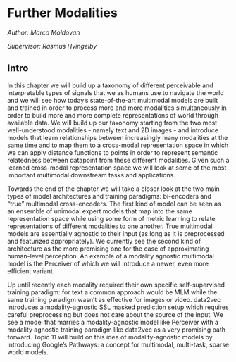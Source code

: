 # Further Modalities

*Author: Marco Moldovan*

*Supervisor: Rasmus Hvingelby*

## Intro

In this chapter we will build up a taxonomy of different perceivable and interpretable types of signals that we as humans use to navigate the world and we will see how today's state-of-the-art multimodal models are built and trained in order to process more and more modalities simultaneously in order to build more and more complete representations of world through available data. We will build up our taxonomy starting from the two most well-understood modalities - namely text and 2D images - and introduce models that learn relationships between increasingly many modalities at the same time and to map them to a cross-modal representation space in which we can apply distance functions to points in order to represent semantic relatedness between datapoint from these different modalities. 
Given such a learned cross-modal representation space we will look at some of the most important multimodal downstream tasks and applications.

Towards the end of the chapter we will take a closer look at the two main types of model architectures and training paradigms: bi-encoders and "true" multimodal cross-encoders. The first kind of model can be seen as an ensemble of unimodal expert models that map into the same representation space while using some form of metric learning to relate representations of different modalities to one another. True multimodal models are essentially agnostic to their input (as long as it is preprocessed and featurized appropriately). We currently see the second kind of architecture as the more promising one for the case of approximating human-level perception. An example of a modality agnostic multimodal model is the Perceiver of which we will introduce a newer, even more efficient variant.

Up until recently each modality required their own specific self-supervised training paradigm: for text a common approach would be MLM while the same training paradigm wasn't as effective for images or video. data2vec introduces a modality-agnostic SSL masked prediction setup which requires careful preprocessing but does not care about the source of the input. We see a model that marries a modality-agnostic model like Perceiver with a modality agnostic training paradigm like data2vec as a very promising path forward.
Topic 11 will build on this idea of modality-agnostic models by introducing Google's Pathways: a concept for multimodal, multi-task, sparse world models.
